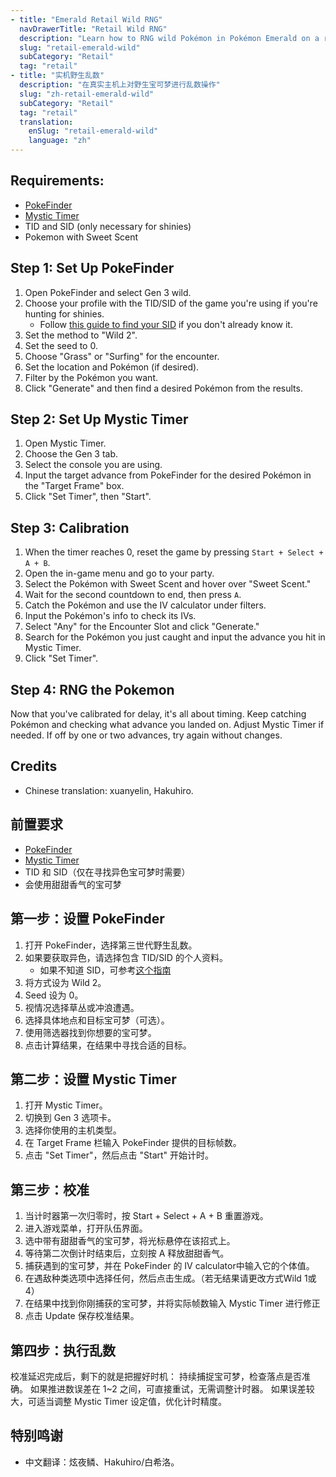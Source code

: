 ```yaml
---
- title: "Emerald Retail Wild RNG"
  navDrawerTitle: "Retail Wild RNG"
  description: "Learn how to RNG wild Pokémon in Pokémon Emerald on a retail console for perfect IVs, natures, and shinies."
  slug: "retail-emerald-wild"
  subCategory: "Retail"
  tag: "retail"
- title: "实机野生乱数"
  description: "在真实主机上对野生宝可梦进行乱数操作"
  slug: "zh-retail-emerald-wild"
  subCategory: "Retail"
  tag: "retail"
  translation:
    enSlug: "retail-emerald-wild"
    language: "zh"
---
```


<ShowIf slug="/retail-emerald-wild">

## Requirements:

- [PokeFinder](https://github.com/Admiral-Fish/PokeFinder/releases)
- [Mystic Timer](/mystic-timer)
- TID and SID (only necessary for shinies)
- Pokemon with Sweet Scent

## Step 1: Set Up PokeFinder

1. Open PokeFinder and select Gen 3 wild.
2. Choose your profile with the TID/SID of the game you're using if you're hunting for shinies.
   - Follow [this guide to find your SID](/gen3-sid) if you don't already know it.
3. Set the method to "Wild 2".
4. Set the seed to 0.
5. Choose "Grass" or "Surfing" for the encounter.
6. Set the location and Pokémon (if desired).
7. Filter by the Pokémon you want.
8. Click "Generate" and then find a desired Pokémon from the results.

## Step 2: Set Up Mystic Timer

1. Open Mystic Timer.
2. Choose the Gen 3 tab.
3. Select the console you are using.
4. Input the target advance from PokeFinder for the desired Pokémon in the "Target Frame" box.
5. Click "Set Timer", then "Start".

## Step 3: Calibration

1. When the timer reaches 0, reset the game by pressing `Start + Select + A + B`.
2. Open the in-game menu and go to your party.
3. Select the Pokémon with Sweet Scent and hover over "Sweet Scent."
4. Wait for the second countdown to end, then press `A`.
5. Catch the Pokémon and use the IV calculator under filters.
6. Input the Pokémon's info to check its IVs.
7. Select "Any" for the Encounter Slot and click "Generate."
8. Search for the Pokémon you just caught and input the advance you hit in Mystic Timer.
9. Click "Set Timer".

## Step 4: RNG the Pokemon

Now that you've calibrated for delay, it's all about timing.
Keep catching Pokémon and checking what advance you landed on.
Adjust Mystic Timer if needed.
If off by one or two advances, try again without changes.

## Credits

- Chinese translation: xuanyelin, Hakuhiro.

</ShowIf>

<ShowIf slug="/zh-retail-emerald-wild">

## 前置要求

- [PokeFinder](https://github.com/Admiral-Fish/PokeFinder/releases)
- [Mystic Timer](/mystic-timer)
- TID 和 SID（仅在寻找异色宝可梦时需要）
- 会使用甜甜香气的宝可梦

## 第一步：设置 PokeFinder

1. 打开 PokeFinder，选择第三世代野生乱数。
2. 如果要获取异色，请选择包含 TID/SID 的个人资料。
   - 如果不知道 SID，可参考[这个指南](/gen3-sid)
3. 将方式设为 Wild 2。
4. Seed 设为 0。
5. 视情况选择草丛或冲浪遭遇。
6. 选择具体地点和目标宝可梦（可选）。
7. 使用筛选器找到你想要的宝可梦。
8. 点击计算结果，在结果中寻找合适的目标。

## 第二步：设置 Mystic Timer

1. 打开 Mystic Timer。
2. 切换到 Gen 3 选项卡。
3. 选择你使用的主机类型。
4. 在 Target Frame 栏输入 PokeFinder 提供的目标帧数。
5. 点击 "Set Timer"，然后点击 "Start" 开始计时。

## 第三步：校准

1. 当计时器第一次归零时，按 Start + Select + A + B 重置游戏。
2. 进入游戏菜单，打开队伍界面。
3. 选中带有甜甜香气的宝可梦，将光标悬停在该招式上。
4. 等待第二次倒计时结束后，立刻按 A 释放甜甜香气。
5. 捕获遇到的宝可梦，并在 PokeFinder 的 IV calculator中输入它的个体值。
6. 在遇敌种类选项中选择任何，然后点击生成。（若无结果请更改方式Wild 1或4）
7. 在结果中找到你刚捕获的宝可梦，并将实际帧数输入 Mystic Timer 进行修正
8. 点击 Update 保存校准结果。

## 第四步：执行乱数

校准延迟完成后，剩下的就是把握好时机：
持续捕捉宝可梦，检查落点是否准确。
如果推进数误差在 1~2 之间，可直接重试，无需调整计时器。
如果误差较大，可适当调整 Mystic Timer 设定值，优化计时精度。

## 特别鸣谢

- 中文翻译：炫夜鳞、Hakuhiro/白希洛。

</ShowIf>
